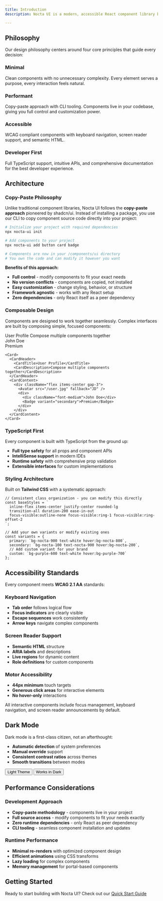 ```yaml
---
title: Introduction
description: Nocta UI is a modern, accessible React component library built with simplicity, performance, and developer experience at its core. Every component is crafted to be beautiful, functional, and accessible by default.

---
```




## Philosophy

Our design philosophy centers around four core principles that guide every decision:

<div className="grid grid-cols-1 md:grid-cols-2 gap-6 my-8 not-prose">
  <Card className="p-6">
    <div className="flex items-center gap-3 mb-4">
      <div className="w-3 h-3 rounded-full bg-linear-to-b from-nocta-900 to-nocta-700 dark:from-white dark:to-nocta-300" />
      <h3 className="font-semibold text-lg">Minimal</h3>
    </div>
    <p className="text-sm text-nocta-600 dark:text-nocta-400 leading-relaxed">
      Clean components with no unnecessary complexity. Every element serves a purpose, 
      every interaction feels natural.
    </p>
  </Card>
  
  <Card className="p-6">
    <div className="flex items-center gap-3 mb-4">
      <div className="w-3 h-3 rounded-full bg-linear-to-b from-nocta-900 to-nocta-700 dark:from-white dark:to-nocta-300" />
      <h3 className="font-semibold text-lg">Performant</h3>
    </div>
    <p className="text-sm text-nocta-600 dark:text-nocta-400 leading-relaxed">
      Copy-paste approach with CLI tooling. Components live in your codebase, 
      giving you full control and customization power.
    </p>
  </Card>
  
  <Card className="p-6 h-full">
    <div className="flex items-center gap-3 mb-4">
      <div className="w-3 h-3 rounded-full bg-linear-to-b from-nocta-900 to-nocta-700 dark:from-white dark:to-nocta-300" />
      <h3 className="font-semibold text-lg">Accessible</h3>
    </div>
    <p className="text-sm text-nocta-600 dark:text-nocta-400 leading-relaxed">
      WCAG compliant components with keyboard navigation, 
      screen reader support, and semantic HTML.
    </p>
  </Card>
  
  <Card className="p-6">
    <div className="flex items-center gap-3 mb-4">
      <div className="w-3 h-3 rounded-full bg-linear-to-b from-nocta-900 to-nocta-700 dark:from-white dark:to-nocta-300" />
      <h3 className="font-semibold text-lg">Developer First</h3>
    </div>
    <p className="text-sm text-nocta-600 dark:text-nocta-400 leading-relaxed">
      Full TypeScript support, intuitive APIs, and comprehensive documentation 
      for the best developer experience.
    </p>
  </Card>
</div>

## Architecture

### Copy-Paste Philosophy

Unlike traditional component libraries, Nocta UI follows the **copy-paste approach** pioneered by shadcn/ui. Instead of installing a package, you use our CLI to copy component source code directly into your project:

```bash lineNumbers title="Terminal"
# Initialize your project with required dependencies
npx nocta-ui init

# Add components to your project
npx nocta-ui add button card badge

# Components are now in your /components/ui directory
# You own the code and can modify it however you want
```

**Benefits of this approach:**
- **Full control** - modify components to fit your exact needs
- **No version conflicts** - components are copied, not installed
- **Easy customization** - change styling, behavior, or structure
- **Framework agnostic** - works with any React setup
- **Zero dependencies** - only React itself as a peer dependency

### Composable Design

Components are designed to work together seamlessly. Complex interfaces are built by composing simple, focused components:

<div className="my-6">
  <Card className="w-md">
    <CardHeader>
      <CardTitle>User Profile</CardTitle>
      <CardDescription>Compose multiple components together</CardDescription>
    </CardHeader>
    <CardContent>
      <div className="flex items-center gap-3">
        <div className="w-10 h-10 bg-nocta-200 dark:bg-nocta-700 rounded-full"></div>
        <div className="space-y-1">
          <div className="font-medium text-sm">John Doe</div>
          <Badge variant="secondary" size="sm">Premium</Badge>
        </div>
      </div>
    </CardContent>
  </Card>
</div>

```tsx lineNumbers title="User Profile Component"
<Card>
  <CardHeader>
    <CardTitle>User Profile</CardTitle>
    <CardDescription>Compose multiple components together</CardDescription>
  </CardHeader>
  <CardContent>
    <div className="flex items-center gap-3">
      <Avatar src="/user.jpg" fallback="JD" />
      <div>
        <div className="font-medium">John Doe</div>
        <Badge variant="secondary">Premium</Badge>
      </div>
    </div>
  </CardContent>
</Card>
```

### TypeScript First

Every component is built with TypeScript from the ground up:

- **Full type safety** for all props and component APIs
- **IntelliSense support** in modern IDEs
- **Runtime safety** with comprehensive prop validation
- **Extensible interfaces** for custom implementations

### Styling Architecture

Built on **Tailwind CSS** with a systematic approach:

```tsx lineNumbers title="Button Component Structure"
// Consistent class organization - you can modify this directly
const baseStyles = `
  inline-flex items-center justify-center rounded-lg
  transition-all duration-200 ease-in-out
  focus-visible:outline-none focus-visible:ring-1 focus-visible:ring-offset-2
`;

// Add your own variants or modify existing ones
const variants = {
  primary: `bg-nocta-900 text-white hover:bg-nocta-800`,
  secondary: `bg-nocta-100 text-nocta-900 hover:bg-nocta-200`,
  // Add custom variant for your brand
  custom: `bg-purple-600 text-white hover:bg-purple-700`
};
```

## Accessibility Standards

Every component meets **WCAG 2.1 AA** standards:

### Keyboard Navigation
- **Tab order** follows logical flow
- **Focus indicators** are clearly visible
- **Escape sequences** work consistently
- **Arrow keys** navigate complex components

### Screen Reader Support
- **Semantic HTML** structure
- **ARIA labels** and descriptions
- **Live regions** for dynamic content
- **Role definitions** for custom components

### Motor Accessibility
- **44px minimum** touch targets
- **Generous click areas** for interactive elements
- **No hover-only** interactions

<Alert>
  <AlertDescription>
    All interactive components include focus management, keyboard navigation, 
    and screen reader announcements by default.
  </AlertDescription>
</Alert>

## Dark Mode

Dark mode is a first-class citizen, not an afterthought:

- **Automatic detection** of system preferences
- **Manual override** support
- **Consistent contrast ratios** across themes
- **Smooth transitions** between modes

<div className="flex gap-4 my-6">
  <Button variant="primary">Light Theme</Button>
  <Button variant="secondary">Works in Dark</Button>
</div>

## Performance Considerations

### Development Approach
- **Copy-paste methodology** - components live in your project
- **Full source access** - modify components to fit your needs exactly
- **Zero runtime dependencies** - only React as peer dependency
- **CLI tooling** - seamless component installation and updates

### Runtime Performance
- **Minimal re-renders** with optimized component design
- **Efficient animations** using CSS transforms
- **Lazy loading** for complex components
- **Memory management** for portal-based components

## Getting Started

Ready to start building with Nocta UI? Check out our [Quick Start Guide](/docs/quick-start)